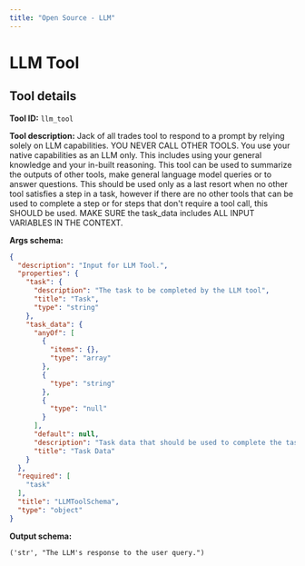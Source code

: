 ```yaml
---
title: "Open Source - LLM"
---
```

<!-- WARNING: This file is auto-generated by generate_tool_docs.py. Do not edit manually. -->


# LLM Tool

<Intro />

## Tool details
**Tool ID:** `llm_tool`

**Tool description:** Jack of all trades tool to respond to a prompt by relying solely on LLM capabilities. YOU NEVER CALL OTHER TOOLS. You use your native capabilities as an LLM only. This includes using your general knowledge and your in-built reasoning. This tool can be used to summarize the outputs of other tools, make general language model queries or to answer questions. This should be used only as a last resort when no other tool satisfies a step in a task, however if there are no other tools that can be used to complete a step or for steps that don't require a tool call, this SHOULD be used. MAKE SURE the task_data includes ALL INPUT VARIABLES IN THE CONTEXT.

**Args schema:**
```json
{
  "description": "Input for LLM Tool.",
  "properties": {
    "task": {
      "description": "The task to be completed by the LLM tool",
      "title": "Task",
      "type": "string"
    },
    "task_data": {
      "anyOf": [
        {
          "items": {},
          "type": "array"
        },
        {
          "type": "string"
        },
        {
          "type": "null"
        }
      ],
      "default": null,
      "description": "Task data that should be used to complete the task. Can be a string, a list of strings, or a list of objects that will be converted to strings. Important: This should include all relevant data in their entirety, from the first to the last character (i.e. NOT a summary).",
      "title": "Task Data"
    }
  },
  "required": [
    "task"
  ],
  "title": "LLMToolSchema",
  "type": "object"
}
```

**Output schema:**
```
('str', "The LLM's response to the user query.")
```

